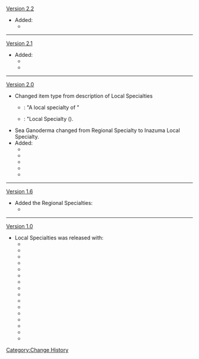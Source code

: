 [[Version 2.2]]
*Added:
**{{Item|Fluorescent Fungus|20}}
----
[[Version 2.1]]
*Added:
**{{Item|Amakumo Fruit|20}}
**{{Item|Sango Pearl|20}}
----
[[Version 2.0]]
*Changed item type from description of Local Specialties
** {{Color|Old}}: "A local specialty of <Region>"
** {{Color|New}}: "Local Specialty (<Region>).
*Sea Ganoderma changed from Regional Specialty to Inazuma Local Specialty.
*Added:
**{{Item|Crystal Marrow|20}}
**{{Item|Dendrobium|20}}
**{{Item|Naku Weed|20}}
**{{Item|Onikabuto|20}}
**{{Item|Sakura Bloom|20}}
----
[[Version 1.6]]
*Added the Regional Specialties:
**{{Item|Sea Ganoderma|20}}
----
[[Version 1.0]]
*Local Specialties was released with:
**{{Item|Calla Lily|20}}
**{{Item|Cecilia|20}}
**{{Item|Cor Lapis|20}}
**{{Item|Dandelion Seed|20}}
**{{Item|Glaze Lily|20}}
**{{Item|Jueyun Chili|20}}
**{{Item|Noctilucous Jade|20}}
**{{Item|Philanemo Mushroom|20}}
**{{Item|Qingxin|20}}
**{{Item|Silk Flower|20}}
**{{Item|Small Lamp Grass|20}}
**{{Item|Starconch|20}}
**{{Item|Valberry|20}}
**{{Item|Violetgrass|20}}
**{{Item|Windwheel Aster|20}}
**{{Item|Wolfhook|20}}
<noinclude>[[Category:Change History]]</noinclude>